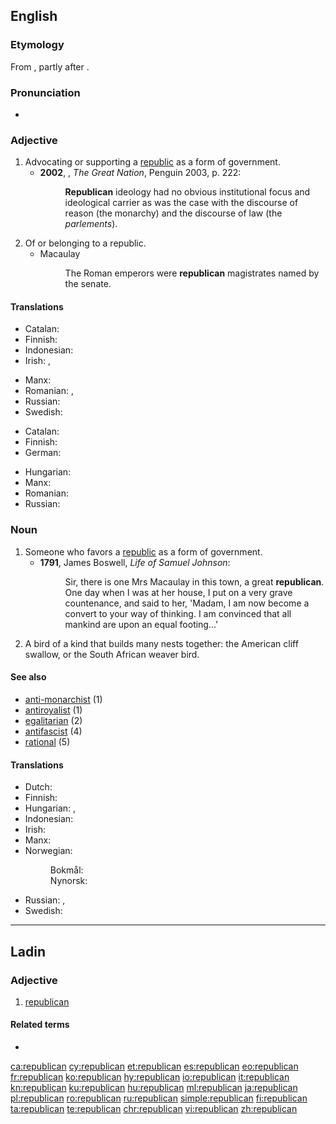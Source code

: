 {{also|Republican}}
==English==

===Etymology===
From {{suffix|republic|an|lang=en}}, partly after {{etyl|fr|en}} {{term|républicain|lang=fr}}.

===Pronunciation===
* {{a|UK}} {{IPA|/ɹɪˈpʌblɪkən/|lang=en}}

===Adjective===
{{en-adj}}

# Advocating or supporting a [[republic]] as a form of government. {{defdate|from 17th c.}}
#* '''2002''', {{w|Colin Jones (historian)|Colin Jones}}, ''The Great Nation'', Penguin 2003, p. 222:
#*: '''Republican''' ideology had no obvious institutional focus and ideological carrier as was the case with the discourse of reason (the monarchy) and the discourse of law (the ''parlements'').
# Of or belonging to a republic. {{defdate|from 17th c.}}
#* Macaulay
#*: The Roman emperors were '''republican''' magistrates named by the senate.

====Translations====
{{trans-top|favoring a republic}}
* Catalan: {{t|ca|republicà}}
* Finnish: {{t+|fi|tasavaltalainen}}
* Indonesian: {{t+|id|republiken}}
* Irish: {{t|ga|poblachtach}}, {{t|ga|poblachtánach}}
{{trans-mid}}
* Manx: {{t|gv|pobblaghtagh}}
* Romanian: {{t+|ro|republican|m}}, {{t+|ro|republicană|f}}
* Russian: {{t+|ru|республиканский|tr=respublikánskij|sc=Cyrl}}
* Swedish: {{t|sv|republikansk}}
{{trans-bottom}}

{{trans-top|of or belonging to a republic}}
* Catalan: {{t|ca|republicà}}
* Finnish: {{t+|fi|tasavaltalainen}}
* German: {{t+|de|republikanisch}}
{{trans-mid}}
* Hungarian: {{t+|hu|köztársasági}}
* Manx: {{t|gv|pobblaghtagh}}
* Romanian: {{t+|ro|republican|m}}
* Russian: {{t+|ru|республиканский|tr=respublikánskij|sc=Cyrl}}
{{trans-bottom}}

===Noun===
{{en-noun}}

# Someone who favors a [[republic]] as a form of government. {{defdate|from 17th c.}}
#* '''1791''', James Boswell, ''Life of Samuel Johnson'':
#*: Sir, there is one Mrs Macaulay in this town, a great '''republican'''. One day when I was at her house, I put on a very grave countenance, and said to her, 'Madam, I am now become a convert to your way of thinking. I am convinced that all mankind are upon an equal footing...'
# A bird of a kind that builds many nests together: the American cliff swallow, or the South African weaver bird.

====See also====
* [[anti-monarchist]] (1)
* [[antiroyalist]] (1)
* [[egalitarian]] (2)
* [[antifascist]] (4)
* [[rational]] (5)

====Translations====
{{trans-top|someone who favors a republic}}
* Dutch: {{t+|nl|republikein}}
* Finnish: {{t+|fi|tasavaltalainen}}
* Hungarian: {{t+|hu|republikánus}}, {{t|hu|köztársaságpárti}}
* Indonesian: {{t+|id|republiken}}
* Irish: {{t|ga|poblachtach|m}}
* Manx: {{t|gv|pobblaghtagh|m}}
* Norwegian:
*: Bokmål: {{t+|nb|republikaner|m}}
*: Nynorsk: {{t|nn|republikanar|m}}
{{trans-mid}}
* Russian: {{t+|ru|республиканец|m|tr=respublikánec|sc=Cyrl}}, {{t+|ru|республиканка|f|tr=respublikánka|sc=Cyrl}}
* Swedish: {{t+|sv|republikan|c}}
{{trans-bottom}}
----
==Ladin==

===Adjective===
{{lld-adj|republican}}

# [[#English|republican]]

====Related terms====
* {{l|lld|republica}}

[[ca:republican]]
[[cy:republican]]
[[et:republican]]
[[es:republican]]
[[eo:republican]]
[[fr:republican]]
[[ko:republican]]
[[hy:republican]]
[[io:republican]]
[[it:republican]]
[[kn:republican]]
[[ku:republican]]
[[hu:republican]]
[[ml:republican]]
[[ja:republican]]
[[pl:republican]]
[[ro:republican]]
[[ru:republican]]
[[simple:republican]]
[[fi:republican]]
[[ta:republican]]
[[te:republican]]
[[chr:republican]]
[[vi:republican]]
[[zh:republican]]